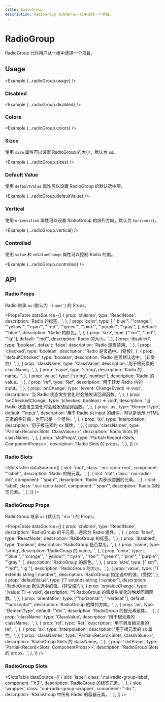 ```yaml
---
title: RadioGroup
description: RadioGroup 允许用户从一组中选择一个项目。
---
```



# RadioGroup

RadioGroup 允许用户从一组中选择一个项目。

## Usage

<Example {...radioGroup.usage} />

### Disabled

<Example {...radioGroup.disabled} />

### Colors

<Example {...radioGroup.colors} />

### Sizes

使用 `size` 属性可以设置 RadioGroup 的大小，默认为 `md`。

<Example {...radioGroup.sizes} />

### Default Value

使用 `defaultValue` 属性可以设置 RadioGroup 的默认选中项。

<Example {...radioGroup.defaultValue} />

### Vertical

使用 `orientation` 属性可以设置 RadioGroup 的排列方向，默认为 `horizontal`。

<Example {...radioGroup.vertical} />

### Controlled

使用 `value` 和 `onValueChange` 属性可以控制 Radio 的值。

<Example {...radioGroup.controlled} />

## API

### Radio Props

Radio 继承 `as` (默认为 `'input'`) 的 Props。

<PropsTable
  dataSource={[
    {
      prop: 'children',
      type: 'ReactNode',
      description: 'Radio 的标签。',
    },
    {
      prop: 'color',
      type: [
        "'blue'",
        "'orange'",
        "'yellow'",
        "'cyan'",
        "'red'",
        "'green'",
        "'pink'",
        "'purple'",
        "'gray'",
      ],
      default: "'blue'",
      description: 'Radio 的颜色。',
    },
    {
      prop: 'size',
      type: ["'sm'", "'md'", "'lg'"],
      default: "'md'",
      description: 'Radio 的大小。',
    },
    {
      prop: 'disabled',
      type: 'boolean',
      default: 'false',
      description: 'Radio 是否禁用。',
    },
    {
      prop: 'checked',
      type: 'boolean',
      description: 'Radio 是否选中。(受控)',
    },
    {
      prop: 'defaultChecked',
      type: 'boolean',
      description: 'Radio 是否默认选中。（非受控）',
    },
    {
      prop: 'className',
      type: 'ClassValue',
      description: '用于根元素的 className。',
    },
    {
      prop: 'name',
      type: 'string',
      description: 'Radio 的 name。',
    },
    {
      prop: 'value',
      type: ['string', 'number'],
      description: 'Radio 的 value。',
    },
    {
      prop: 'ref',
      type: 'Ref',
      description: '用于转发 Radio 内的 input。',
    },
    {
      prop: 'onChange',
      type: '(event: ChangeEvent<HTMLInputElement>) => void',
      description: '当 Radio 状态发生变化时会触发该回调函数。',
    },
    {
      prop: 'onCheckedChange',
      type: '(checked: boolean) => void',
      description: '当 Radio 状态发生变化时会触发该回调函数。',
    },
    {
      prop: 'as',
      type: 'ElementType',
      default: "'input'",
      description:
        '用于 Radio 内 input 的组件。可以是表示 HTML 元素的字符串，也可以是一个组件。',
    },
    {
      prop: 'sx',
      type: 'Interpolation',
      description: '用于根元素的 sx 属性。',
    },
    {
      prop: 'classNames',
      type: 'Partial<Record<Slots, ClassValue>>',
      description: 'Radio Slots 的 className。',
    },
    {
      prop: 'slotProps',
      type: 'Partial<Record<Slots, ComponentProps>>',
      description: 'Radio Slots 的 props。',
    },
  ]}
/>

### Radio Slots

<SlotsTable
  dataSource={[
    {
      slot: 'root',
      class: '.nui-radio-root',
      component: "'label'",
      description: 'Radio 的根元素。',
    },
    {
      slot: 'dot',
      class: '.nui-radio-dot',
      component: "'span'",
      description: 'Radio 内表示圆圈的元素。',
    },
    {
      slot: 'label',
      class: '.nui-radio-label',
      component: "'span'",
      description: 'Radio 的标签元素。',
    },
  ]}
/>

### RadioGroup Props

RadioGroup 继承 `as` (默认为 `'div'`) 的 Props。

<PropsTable
  dataSource={[
    {
      prop: 'children',
      type: 'ReactNode',
      description: 'RadioGroup 的子元素，通常为 Radio 组件。',
    },
    {
      prop: 'label',
      type: 'ReactNode',
      description: 'RadioGroup 的标签。',
    },
    {
      prop: 'disabled',
      type: 'boolean',
      description: 'RadioGroup 是否禁用。',
    },
    {
      prop: 'name',
      type: 'string',
      description: 'RadioGroup 的 name。',
    },
    {
      prop: 'color',
      type: [
        "'blue'",
        "'orange'",
        "'yellow'",
        "'cyan'",
        "'red'",
        "'green'",
        "'pink'",
        "'purple'",
        "'gray'",
      ],
      description: 'RadioGroup 的颜色。',
    },
    {
      prop: 'size',
      type: ["'sm'", "'md'", "'lg'"],
      description: 'RadioGroup 的大小。',
    },
    {
      prop: 'value',
      type: ['T extends string | number'],
      description: 'RadioGroup 指定选中的值。(受控)',
    },
    {
      prop: 'defaultValue',
      type: ['T extends string | number'],
      description: 'RadioGroup 默认选中的值。(非受控)',
    },
    {
      prop: 'onValueChange',
      type: '(value: T) => void',
      description: '当 RadioGroup 的值发生变化时触发回调函数。',
    },
    {
      prop: 'orientation',
      type: ["'horizontal'", "'vertical'"],
      default: "'horizontal'",
      description: 'RadioGroup 的排列方向。',
    },
    {
      prop: 'as',
      type: 'ElementType',
      default: "'div'",
      description: 'RadioGroup 的根元素组件。',
    },
    {
      prop: 'className',
      type: 'ClassValue',
      description: '用于根元素的 className。',
    },
    {
      prop: 'ref',
      type: 'Ref',
      description: '用于转发根元素的 ref。',
    },
    {
      prop: 'sx',
      type: 'Interpolation',
      description: '用于根元素的 sx 属性。',
    },
    {
      prop: 'classNames',
      type: 'Partial<Record<Slots, ClassValue>>',
      description: 'RadioGroup Slots 的 className。',
    },
    {
      prop: 'slotProps',
      type: 'Partial<Record<Slots, ComponentProps>>',
      description: 'RadioGroup Slots 的 props。',
    },
  ]}
/>

### RadioGroup Slots

<SlotsTable
  dataSource={[
    {
      slot: 'label',
      class: '.nui-radio-group-label',
      component: "'h3'",
      description: 'RadioGroup 的标签元素。',
    },
    {
      slot: 'wrapper',
      class: '.nui-radio-group-wrapper',
      component: "'div'",
      description: 'RadioGroup 中所有 Radio 的容器元素。',
    },
  ]}
/>

